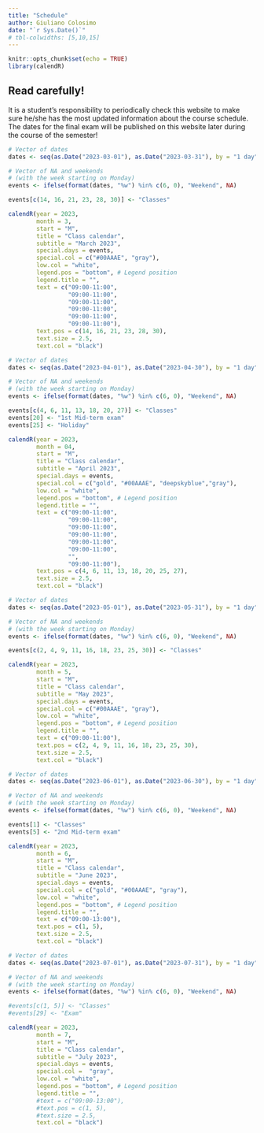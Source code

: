 ```yaml
---
title: "Schedule"
author: Giuliano Colosimo
date: "`r Sys.Date()`"
# tbl-colwidths: [5,10,15]
---
```


```r
knitr::opts_chunk$set(echo = TRUE)
library(calendR)
```

::: callout-important
## Read carefully!

It is a student's responsibility to periodically check this website to make sure he/she has the most updated information about the course schedule. The dates for the final exam will be published on this website later during the course of the semester!
:::

```r
# Vector of dates
dates <- seq(as.Date("2023-03-01"), as.Date("2023-03-31"), by = "1 day")

# Vector of NA and weekends
# (with the week starting on Monday)
events <- ifelse(format(dates, "%w") %in% c(6, 0), "Weekend", NA)

events[c(14, 16, 21, 23, 28, 30)] <- "Classes"

calendR(year = 2023, 
        month = 3, 
        start = "M",
        title = "Class calendar",
        subtitle = "March 2023",
        special.days = events,
        special.col = c("#00AAAE", "gray"),
        low.col = "white",
        legend.pos = "bottom", # Legend position
        legend.title = "",
        text = c("09:00-11:00",
                 "09:00-11:00", 
                 "09:00-11:00",
                 "09:00-11:00",
                 "09:00-11:00",
                 "09:00-11:00"),             
        text.pos = c(14, 16, 21, 23, 28, 30),        
        text.size = 2.5,              
        text.col = "black")
```

```r
# Vector of dates
dates <- seq(as.Date("2023-04-01"), as.Date("2023-04-30"), by = "1 day")

# Vector of NA and weekends
# (with the week starting on Monday)
events <- ifelse(format(dates, "%w") %in% c(6, 0), "Weekend", NA)

events[c(4, 6, 11, 13, 18, 20, 27)] <- "Classes"
events[20] <- "1st Mid-term exam"
events[25] <- "Holiday"

calendR(year = 2023, 
        month = 04, 
        start = "M",
        title = "Class calendar",
        subtitle = "April 2023",
        special.days = events,
        special.col = c("gold", "#00AAAE", "deepskyblue","gray"),
        low.col = "white",
        legend.pos = "bottom", # Legend position
        legend.title = "",
        text = c("09:00-11:00",
                 "09:00-11:00", 
                 "09:00-11:00",
                 "09:00-11:00",
                 "09:00-11:00",
                 "09:00-11:00",
                 "",
                 "09:00-11:00"),             
        text.pos = c(4, 6, 11, 13, 18, 20, 25, 27),        
        text.size = 2.5,              
        text.col = "black")
```

```r
# Vector of dates
dates <- seq(as.Date("2023-05-01"), as.Date("2023-05-31"), by = "1 day")

# Vector of NA and weekends
# (with the week starting on Monday)
events <- ifelse(format(dates, "%w") %in% c(6, 0), "Weekend", NA)

events[c(2, 4, 9, 11, 16, 18, 23, 25, 30)] <- "Classes"

calendR(year = 2023, 
        month = 5, 
        start = "M",
        title = "Class calendar",
        subtitle = "May 2023",
        special.days = events,
        special.col = c("#00AAAE", "gray"),
        low.col = "white",
        legend.pos = "bottom", # Legend position
        legend.title = "",
        text = c("09:00-11:00"),             
        text.pos = c(2, 4, 9, 11, 16, 18, 23, 25, 30),        
        text.size = 2.5,              
        text.col = "black")
```

```r
# Vector of dates
dates <- seq(as.Date("2023-06-01"), as.Date("2023-06-30"), by = "1 day")

# Vector of NA and weekends
# (with the week starting on Monday)
events <- ifelse(format(dates, "%w") %in% c(6, 0), "Weekend", NA)

events[1] <- "Classes"
events[5] <- "2nd Mid-term exam"

calendR(year = 2023, 
        month = 6, 
        start = "M",
        title = "Class calendar",
        subtitle = "June 2023",
        special.days = events,
        special.col = c("gold", "#00AAAE", "gray"),
        low.col = "white",
        legend.pos = "bottom", # Legend position
        legend.title = "",
        text = c("09:00-13:00"),             
        text.pos = c(1, 5),        
        text.size = 2.5,              
        text.col = "black")
```


```r
# Vector of dates
dates <- seq(as.Date("2023-07-01"), as.Date("2023-07-31"), by = "1 day")

# Vector of NA and weekends
# (with the week starting on Monday)
events <- ifelse(format(dates, "%w") %in% c(6, 0), "Weekend", NA)

#events[c(1, 5)] <- "Classes"
#events[29] <- "Exam"

calendR(year = 2023, 
        month = 7, 
        start = "M",
        title = "Class calendar",
        subtitle = "July 2023",
        special.days = events,
        special.col =  "gray",
        low.col = "white",
        legend.pos = "bottom", # Legend position
        legend.title = "",
        #text = c("09:00-13:00"),             
        #text.pos = c(1, 5),        
        #text.size = 2.5,              
        text.col = "black")
```
